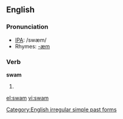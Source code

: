 ==English==

===Pronunciation===
*[[w:IPA|IPA]]: /swæm/
*Rhymes: [[Rhymes:English:-æm|-æm]]

===Verb===
'''swam'''
# {{simple past of|swim}}
<!--this belongs on the page for "swim"====Translations====
*Dutch: [[zwom]], [[zwommen]]-->
[[Category:English irregular simple past forms]]

[[el:swam]]
[[vi:swam]]